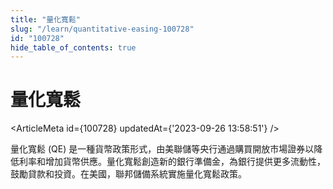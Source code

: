 ```yaml
---
title: "量化寬鬆"
slug: "/learn/quantitative-easing-100728"
id: "100728"
hide_table_of_contents: true
---
```



# 量化寬鬆

<ArticleMeta id={100728} updatedAt={'2023-09-26 13:58:51'} />
<div className='border-solid border-b border-t-0 my-4 border-[var(--ifm-color-gray-300)]' />

量化寬鬆 (QE) 是一種貨幣政策形式，由美聯儲等央行通過購買開放市場證券以降低利率和增加貨幣供應。量化寬鬆創造新的銀行準備金，為銀行提供更多流動性，鼓勵貸款和投資。在美國，聯邦儲備系統實施量化寬鬆政策。
